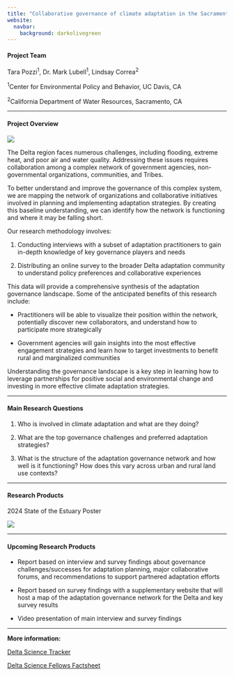 ```yaml
---
title: "Collaborative governance of climate adaptation in the Sacramento - San Joaquin Delta"
website: 
  navbar: 
    background: darkolivegreen
---
```


#### **Project Team**

Tara Pozzi^1^, Dr. Mark Lubell^1^, Lindsay Correa^2^

^1^Center for Environmental Policy and Behavior, UC Davis, CA

^2^California Department of Water Resources, Sacramento, CA

------------------------------------------------------------------------

#### **Project Overview**

![](images/delta_adapation_schematic.png)

The Delta region faces numerous challenges, including flooding, extreme heat, and poor air and water quality. Addressing these issues requires collaboration among a complex network of government agencies, non-governmental organizations, communities, and Tribes.

To better understand and improve the governance of this complex system, we are mapping the network of organizations and collaborative initiatives involved in planning and implementing adaptation strategies. By creating this baseline understanding, we can identify how the network is functioning and where it may be falling short.

Our research methodology involves:

1.  Conducting interviews with a subset of adaptation practitioners to gain in-depth knowledge of key governance players and needs

2.  Distributing an online survey to the broader Delta adaptation community to understand policy preferences and collaborative experiences

This data will provide a comprehensive synthesis of the adaptation governance landscape. Some of the anticipated benefits of this research include:

-   Practitioners will be able to visualize their position within the network, potentially discover new collaborators, and understand how to participate more strategically

-   Government agencies will gain insights into the most effective engagement strategies and learn how to target investments to benefit rural and marginalized communities

Understanding the governance landscape is a key step in learning how to leverage partnerships for positive social and environmental change and investing in more effective climate adaptation strategies. 

------------------------------------------------------------------------

#### **Main Research Questions**

1.  Who is involved in climate adaptation and what are they doing?

2.  What are the top governance challenges and preferred adaptation strategies?

3.  What is the structure of the adaptation governance network and how well is it functioning? How does this vary across urban and rural land use contexts?

------------------------------------------------------------------------

#### Research Products

2024 State of the Estuary Poster

![](images/SOE_Poster_031224_updated_TBP.png)

------------------------------------------------------------------------

#### **Upcoming Research Products**

-   Report based on interview and survey findings about governance challenges/successes for adaptation planning, major collaborative forums, and recommendations to support partnered adaptation efforts

-   Report based on survey findings with a supplementary website that will host a map of the adaptation governance network for the Delta and key survey results

-   Video presentation of main interview and survey findings

------------------------------------------------------------------------

**More information:**

[Delta Science Tracker](https://sciencetracker.deltacouncil.ca.gov/node/52366)

[Delta Science Fellows Factsheet](https://deltacouncil.ca.gov/pdf/science-program/information-sheets/2022-07-21-delta-science-fellows-2022-info-sheet.pdf)
